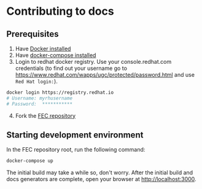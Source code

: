 # Contributing to docs

## Prerequisites

1. Have [Docker installed](https://docs.docker.com/get-docker/)
2. Have [docker-compose installed](https://docs.docker.com/compose/install/)
3. Login to redhat docker registry. Use your console.redhat.com credentials (to find out your username go to https://www.redhat.com/wapps/ugc/protected/password.html and use `Red Hat login:`).
```sh
docker login https://registry.redhat.io
# Username: myrhusername
# Password:  ***********
```
4. Fork the [FEC repository](https://github.com/RedHatInsights/frontend-components)

## Starting development environment

In the FEC repository root, run the following command:
```sh
docker-compose up
```

The initial build may take a while so, don't worry. After the initial build and docs generators are complete, open your browser at <a href="http://localhost:3000" target="_blank">http://localhost:3000</a>.
